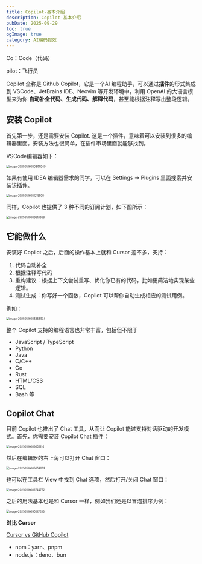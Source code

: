```yaml
---
title: Copilot-基本介绍
description: Copilot-基本介绍
pubDate: 2025-09-29
toc: true
ogImage: true
category: AI编码提效
---
```


Co：Code（代码）

pilot：飞行员

Copilot 全称是 Github Copilot，它是一个AI 编程助手，可以通过**插件**的形式集成到 VSCode、JetBrains IDE、Neovim 等开发环境中，利用 OpenAI 的大语言模型来为你 **自动补全代码、生成代码、解释代码**，甚至能根据注释写出整段逻辑。

## 安装 Copilot

首先第一步，还是需要安装 Copilot. 这是一个插件，意味着可以安装到很多的编辑器里面。安装方法也很简单，在插件市场里面就能够找到。

VSCode编辑器如下：

<img
  src="https://xiejie-typora.oss-cn-chengdu.aliyuncs.com/2025-05-16-000844.png"
  alt="image-20250516080844040"
  style="zoom:50%;"
/>

如果有使用 IDEA 编辑器需求的同学，可以在 Settings -> Plugins 里面搜索并安装该插件。

<img
  src="https://xiejie-typora.oss-cn-chengdu.aliyuncs.com/2025-05-16-001215.png"
  alt="image-20250516081215500"
  style="zoom:50%;"
/>

同样，Copilot 也提供了 3 种不同的订阅计划，如下图所示：

<img
  src="https://xiejie-typora.oss-cn-chengdu.aliyuncs.com/2025-05-16-003613.png"
  alt="image-20250516083613369"
  style="zoom:50%;"
/>

## 它能做什么

安装好 Copilot 之后，后面的操作基本上就和 Cursor 差不多，支持：

1. 代码自动补全
2. 根据注释写代码
3. 重构建议：根据上下文尝试重写、优化你已有的代码，比如更简洁地实现某些逻辑。
4. 测试生成：你写好一个函数，Copilot 可以帮你自动生成相应的测试用例。

例如：

<img
  src="https://xiejie-typora.oss-cn-chengdu.aliyuncs.com/2025-05-16-004855.png"
  alt="image-20250516084854934"
  style="zoom:50%;"
/>

整个 Copilot 支持的编程语言也非常丰富，包括但不限于

- JavaScript / TypeScript
- Python
- Java
- C/C++
- Go
- Rust
- HTML/CSS
- SQL
- Bash 等

## Copilot Chat

目前 Copilot 也推出了 Chat 工具，从而让 Copilot 能过支持对话驱动的开发模式。首先，你需要安装 Copilot Chat 插件：

<img
  src="https://xiejie-typora.oss-cn-chengdu.aliyuncs.com/2025-05-16-005601.png"
  alt="image-20250516085601814"
  style="zoom:50%;"
/>

然后在编辑器的右上角可以打开 Chat 窗口：

<img
  src="https://xiejie-typora.oss-cn-chengdu.aliyuncs.com/2025-05-16-005700.png"
  alt="image-20250516085659869"
  style="zoom:50%;"
/>

也可以在工具栏 View 中找到 Chat 选项，然后打开/关闭 Chat 窗口：

<img
  src="https://xiejie-typora.oss-cn-chengdu.aliyuncs.com/2025-05-16-005745.png"
  alt="image-20250516085744772"
  style="zoom:50%;"
/>

之后的用法基本也是和 Cursor 一样，例如我们还是以冒泡排序为例：

<img
  src="https://xiejie-typora.oss-cn-chengdu.aliyuncs.com/2025-05-16-010137.png"
  alt="image-20250516090137035"
  style="zoom:50%;"
/>

**对比 Cursor**

[Cursor vs GitHub Copilot](https://www.builder.io/blog/cursor-vs-github-copilot)

- npm：yarn、pnpm
- node.js：deno、bun
